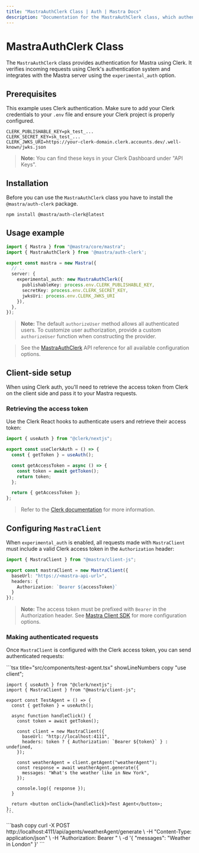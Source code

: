 ```yaml
---
title: "MastraAuthClerk Class | Auth | Mastra Docs"
description: "Documentation for the MastraAuthClerk class, which authenticates Mastra applications using Clerk authentication."
---
```



# MastraAuthClerk Class

The `MastraAuthClerk` class provides authentication for Mastra using Clerk. It verifies incoming requests using Clerk's authentication system and integrates with the Mastra server using the `experimental_auth` option.

## Prerequisites

This example uses Clerk authentication. Make sure to add your Clerk credentials to your `.env` file and ensure your Clerk project is properly configured.

```env title=".env" copy
CLERK_PUBLISHABLE_KEY=pk_test_...
CLERK_SECRET_KEY=sk_test_...
CLERK_JWKS_URI=https://your-clerk-domain.clerk.accounts.dev/.well-known/jwks.json
```

> **Note:** You can find these keys in your Clerk Dashboard under "API Keys".

## Installation

Before you can use the `MastraAuthClerk` class you have to install the `@mastra/auth-clerk` package.

```bash copy
npm install @mastra/auth-clerk@latest
```

## Usage example

```typescript {2,7-11} title="src/mastra/index.ts" showLineNumbers copy
import { Mastra } from "@mastra/core/mastra";
import { MastraAuthClerk } from '@mastra/auth-clerk';

export const mastra = new Mastra({
  // ..
  server: {
    experimental_auth: new MastraAuthClerk({
      publishableKey: process.env.CLERK_PUBLISHABLE_KEY,
      secretKey: process.env.CLERK_SECRET_KEY,
      jwksUri: process.env.CLERK_JWKS_URI
    }),
  },
});
```

> **Note:** The default `authorizeUser` method allows all authenticated users. To customize user authorization, provide a custom `authorizeUser` function when constructing the provider.

> See the [MastraAuthClerk](/reference/auth/clerk) API reference for all available configuration options.

## Client-side setup

When using Clerk auth, you'll need to retrieve the access token from Clerk on the client side and pass it to your Mastra requests.

### Retrieving the access token

Use the Clerk React hooks to authenticate users and retrieve their access token:

```typescript title="lib/auth.ts" showLineNumbers copy
import { useAuth } from "@clerk/nextjs";

export const useClerkAuth = () => {
  const { getToken } = useAuth();

  const getAccessToken = async () => {
    const token = await getToken();
    return token;
  };

  return { getAccessToken };
};
```

> Refer to the [Clerk documentation](https://clerk.com/docs) for more information.

## Configuring `MastraClient`

When `experimental_auth` is enabled, all requests made with `MastraClient` must include a valid Clerk access token in the `Authorization` header:

```typescript {6} title="lib/mastra/mastra-client.ts" showLineNumbers copy
import { MastraClient } from "@mastra/client-js";

export const mastraClient = new MastraClient({
  baseUrl: "https://<mastra-api-url>",
  headers: {
    Authorization: `Bearer ${accessToken}`
  }
});
```

> **Note:** The access token must be prefixed with `Bearer` in the Authorization header.
> See [Mastra Client SDK](/docs/server-db/mastra-client) for more configuration options.

### Making authenticated requests

Once `MastraClient` is configured with the Clerk access token, you can send authenticated requests:

<Tabs>
  <TabItem value="react" label="React">
    ```tsx title="src/components/test-agent.tsx" showLineNumbers copy
    "use client";

    import { useAuth } from "@clerk/nextjs";
    import { MastraClient } from "@mastra/client-js";

    export const TestAgent = () => {
      const { getToken } = useAuth();

      async function handleClick() {
        const token = await getToken();

        const client = new MastraClient({
          baseUrl: "http://localhost:4111",
          headers: token ? { Authorization: `Bearer ${token}` } : undefined,
        });

        const weatherAgent = client.getAgent("weatherAgent");
        const response = await weatherAgent.generate({
          messages: "What's the weather like in New York",
        });

        console.log({ response });
      }

      return <button onClick={handleClick}>Test Agent</button>;
    };
    ```
  </TabItem>
  <TabItem value="curl" label="cURL">
    ```bash copy
    curl -X POST http://localhost:4111/api/agents/weatherAgent/generate \
      -H "Content-Type: application/json" \
      -H "Authorization: Bearer <your-clerk-access-token>" \
      -d '{
        "messages": "Weather in London"
      }'
    ```
  </TabItem>
</Tabs>
